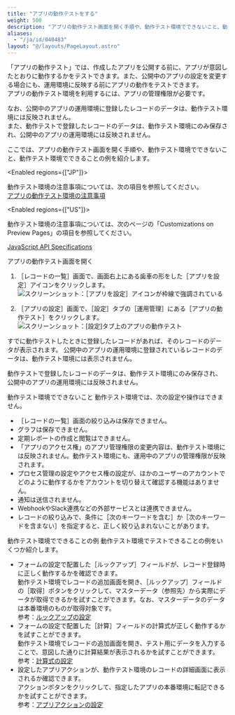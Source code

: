 ```yaml
---
title: "アプリの動作テストをする"
weight: 500
description: "アプリの動作テスト画面を開く手順や、動作テスト環境でできないこと、動作テスト環境でできることの例を紹介しています。"
aliases:
  - "/ja/id/040483"
layout: "@/layouts/PageLayout.astro"
---
```




「アプリの動作テスト」では、作成したアプリを公開する前に、アプリが意図したとおりに動作するかをテストできます。また、公開中のアプリの設定を変更する場合にも、運用環境に反映する前にアプリの動作をテストできます。  
アプリの動作テスト環境を利用するには、アプリの管理権限が必要です。

なお、公開中のアプリの運用環境に登録したレコードのデータは、動作テスト環境には反映されません。  
また、動作テストで登録したレコードのデータは、動作テスト環境にのみ保存され、公開中のアプリの運用環境には反映されません。

ここでは、アプリの動作テスト画面を開く手順や、動作テスト環境でできないこと、動作テスト環境でできることの例を紹介します。  

<Enabled regions={["JP"]}>
<Note>

動作テスト環境の注意事項については、次の項目を参照してください。  
[アプリの動作テスト環境の注意事項](https://cybozu.dev/ja/id/394dea74a167d5bca527ec3f/#preview)  

</Note>


</Enabled>

<Enabled regions={["US"]}>

<Note>


動作テスト環境の注意事項については、次のページの「Customizations on Preview Pages」の項目を参照してください。  

[<Kintone /> JavaScript API Specifications](https://kintone.dev/en/docs/kintone/js-api/overview/kintone-js-api-specifications/)  


</Note>


</Enabled>

<Heading id="app_settings_app_preview_10">アプリの動作テスト画面を開く</Heading>
1. <Wovn>［レコードの一覧］</Wovn>画面で、画面右上にある歯車の形をした<Wovn>［アプリを設定］</Wovn>アイコンをクリックします。  
   <Img src="/k/kintone/img-ja/app_preview_01.png" alt="スクリーンショット：［アプリを設定］アイコンが枠線で強調されている" />

1. <Wovn>［アプリの設定］</Wovn>画面で、<Wovn>［設定］</Wovn>タブの<Wovn>［運用管理］</Wovn>にある<Wovn>［アプリの動作テスト］</Wovn>をクリックします。  
   <Img src="/k/kintone/img-ja/app_preview_03.png" alt="スクリーンショット：[設定]タブ上のアプリの動作テスト" />

すでに動作テストしたときに登録したレコードがあれば、そのレコードのデータが表示されます。
公開中のアプリの運用環境に登録されているレコードのデータは、動作テスト環境には表示されません。

動作テストで登録したレコードのデータは、動作テスト環境にのみ保存され、公開中のアプリの運用環境には反映されません。

<Heading id="app_settings_app_preview_20">動作テスト環境でできないこと</Heading>
動作テスト環境では、次の設定や操作はできません。

* <Wovn>［レコードの一覧］</Wovn>画面の絞り込みは保存できません。
* グラフは保存できません。
* 定期レポートの作成と閲覧はできません。
* 「アプリのアクセス権」のアプリ管理権限の変更内容は、動作テスト環境には反映されません。<Wovn></Wovn>動作テスト環境にも、運用中のアプリの管理権限が反映されます。
* プロセス管理の設定やアクセス権の設定が、ほかのユーザーのアカウントでどのように動作するかをアカウントを切り替えて確認する機能はありません。
* 通知は送信されません。
* WebhookやSlack連携などの外部サービスとは連携できません。
* レコードの絞り込みで、条件に<Wovn>［次のキーワードを含む］</Wovn>か<Wovn>［次のキーワードを含まない］</Wovn>を指定すると、正しく絞り込まれないことがあります。

<Heading id="app_settings_app_preview_30">動作テスト環境でできることの例</Heading>
動作テスト環境でテストできることの例をいくつか紹介します。

* フォームの設定で配置した<Wovn>［ルックアップ］</Wovn>フィールドが、レコード登録時に正しく動作するかを確認できます。  
  動作テスト環境でレコードの追加画面を開き、<Wovn>［ルックアップ］</Wovn>フィールドの<Wovn>［取得］</Wovn>ボタンをクリックして、マスターデータ（参照先）から実際にデータが取得できるかを試すことができます。なお、マスターデータのデータは本番環境のものが取得対象です。  
  参考：[ルックアップの設定](/k/ja/id/040544.html)
* フォームの設定で配置した<Wovn>［計算］</Wovn>フィールドの計算式が正しく動作するかを試すことができます。  
  動作テスト環境でレコードの追加画面を開き、テスト用にデータを入力することで、意図した通りに計算結果が表示されるかを試すことができます。  
  参考：[計算式の設定](/k/ja/id/040495.html)
* 設定したアプリアクションが、動作テスト環境のレコードの詳細画面に表示されるか確認できます。  
  アクションボタンをクリックして、指定したアプリの本番環境に転記できるかを試すことができます。  
  参考：[アプリアクションの設定](/k/ja/id/040484.html)
